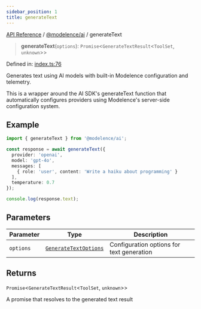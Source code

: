 ```yaml
---
sidebar_position: 1
title: generateText
---
```


[API Reference](/api-reference/@modelence/ai/functions/../../../index) / [@modelence/ai](/api-reference/@modelence/ai/functions/../index) / generateText

> **generateText**(`options`): `Promise`\<`GenerateTextResult`\<`ToolSet`, `unknown`\>\>

Defined in: [index.ts:76](https://github.com/modelence/modelence/blob/d88bece3974cd51974bddcc5c31e2d2934236ebd/packages/ai/src/index.ts#L76)

Generates text using AI models with built-in Modelence configuration and telemetry.

This is a wrapper around the AI SDK's generateText function that automatically
configures providers using Modelence's server-side configuration system.

## Example

```typescript
import { generateText } from '@modelence/ai';

const response = await generateText({
  provider: 'openai',
  model: 'gpt-4o',
  messages: [
    { role: 'user', content: 'Write a haiku about programming' }
  ],
  temperature: 0.7
});

console.log(response.text);
```

## Parameters

| Parameter | Type | Description |
| ------ | ------ | ------ |
| `options` | [`GenerateTextOptions`](/api-reference/@modelence/ai/functions/../interfaces/GenerateTextOptions) | Configuration options for text generation |

## Returns

`Promise`\<`GenerateTextResult`\<`ToolSet`, `unknown`\>\>

A promise that resolves to the generated text result
